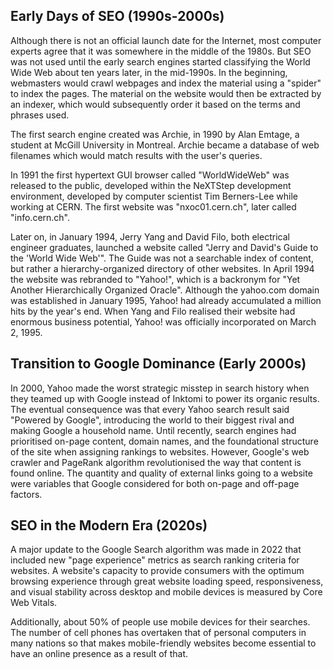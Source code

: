 ## Early Days of SEO (1990s-2000s)

Although there is not an official launch date for the Internet, most computer experts agree that it was somewhere in the middle of the 1980s. But SEO was not used until the early search engines started classifying the World Wide Web about ten years later, in the mid-1990s. In the beginning, webmasters would crawl webpages and index the material using a "spider" to index the pages. The material on the website would then be extracted by an indexer, which would subsequently order it based on the terms and phrases used.

The first search engine created was Archie, in 1990 by Alan Emtage, a student at McGill University in Montreal. Archie became a database of web filenames which would match results with the user's queries.

In 1991 the first hypertext GUI browser called "WorldWideWeb" was released to the public, developed within the NeXTStep development environment, developed by computer scientist Tim Berners-Lee while working at CERN. The first website was "nxoc01.cern.ch", later called "info.cern.ch".

Later on, in January 1994, Jerry Yang and David Filo, both electrical engineer graduates, launched a website called "Jerry and David's Guide to the 'World Wide Web'". The Guide was not a searchable index of content, but rather a hierarchy-organized directory of other websites. In April 1994 the website was rebranded to "Yahoo!", which is a backronym for "Yet Another Hierarchically Organized Oracle". Although the yahoo.com domain was established in January 1995, Yahoo! had already accumulated a million hits by the year's end. When Yang and Filo realised their website had enormous business potential, Yahoo! was officially incorporated on March 2, 1995.

## Transition to Google Dominance (Early 2000s)

In 2000, Yahoo made the worst strategic misstep in search history when they teamed up with Google instead of Inktomi to power its organic results. The eventual consequence was that every Yahoo search result said "Powered by Google", introducing the world to their biggest rival and making Google a household name. Until recently, search engines had prioritised on-page content, domain names, and the foundational structure of the site when assigning rankings to websites. However, Google's web crawler and PageRank algorithm revolutionised the way that content is found online. The quantity and quality of external links going to a website were variables that Google considered for both on-page and off-page factors.

## SEO in the Modern Era (2020s)

A major update to the Google Search algorithm was made in 2022 that included new "page experience" metrics as search ranking criteria for websites. A website's capacity to provide consumers with the optimum browsing experience through great website loading speed, responsiveness, and visual stability across desktop and mobile devices is measured by Core Web Vitals.

Additionally, about 50% of people use mobile devices for their searches. The number of cell phones has overtaken that of personal computers in many nations so that makes mobile-friendly websites become essential to have an online presence as a result of that.

